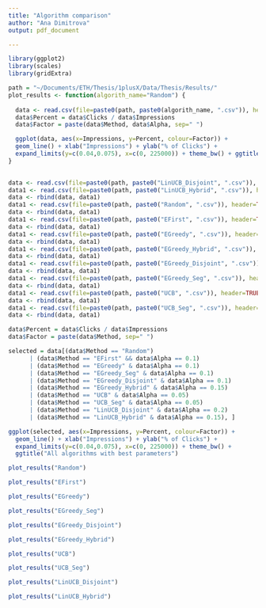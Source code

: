 ```yaml
---
title: "Algorithm comparison"
author: "Ana Dimitrova"
output: pdf_document

---
```

 

```r
library(ggplot2)
library(scales)
library(gridExtra)

path = "~/Documents/ETH/Thesis/1plusX/Data/Thesis/Results/"
plot_results <- function(algorith_name="Random") {
  
  data <- read.csv(file=paste0(path, paste0(algorith_name, ".csv")), header=TRUE, sep=",")
  data$Percent = data$Clicks / data$Impressions
  data$Factor = paste(data$Method, data$Alpha, sep=" ")

  ggplot(data, aes(x=Impressions, y=Percent, colour=Factor)) + 
  geom_line() + xlab("Impressions") + ylab("% of Clicks") +
  expand_limits(y=c(0.04,0.075), x=c(0, 225000)) + theme_bw() + ggtitle(algorith_name)
}
  
```

```r

data <- read.csv(file=paste0(path, paste0("LinUCB_Disjoint", ".csv")), header=TRUE, sep=",")
data1 <- read.csv(file=paste0(path, paste0("LinUCB_Hybrid", ".csv")), header=TRUE, sep=",")
data <- rbind(data, data1)
data1 <- read.csv(file=paste0(path, paste0("Random", ".csv")), header=TRUE, sep=",")
data <- rbind(data, data1)
data1 <- read.csv(file=paste0(path, paste0("EFirst", ".csv")), header=TRUE, sep=",")
data <- rbind(data, data1)
data1 <- read.csv(file=paste0(path, paste0("EGreedy", ".csv")), header=TRUE, sep=",")
data <- rbind(data, data1)
data1 <- read.csv(file=paste0(path, paste0("EGreedy_Hybrid", ".csv")), header=TRUE, sep=",")
data <- rbind(data, data1)
data1 <- read.csv(file=paste0(path, paste0("EGreedy_Disjoint", ".csv")), header=TRUE, sep=",")
data <- rbind(data, data1)
data1 <- read.csv(file=paste0(path, paste0("EGreedy_Seg", ".csv")), header=TRUE, sep=",")
data <- rbind(data, data1)
data1 <- read.csv(file=paste0(path, paste0("UCB", ".csv")), header=TRUE, sep=",")
data <- rbind(data, data1)
data1 <- read.csv(file=paste0(path, paste0("UCB_Seg", ".csv")), header=TRUE, sep=",")
data <- rbind(data, data1)

data$Percent = data$Clicks / data$Impressions
data$Factor = paste(data$Method, sep=" ")

selected = data[(data$Method == "Random") 
      | (data$Method == "EFirst" && data$Alpha == 0.1) 
      | (data$Method == "EGreedy" & data$Alpha == 0.1) 
      | (data$Method == "EGreedy_Seg" & data$Alpha == 0.1) 
      | (data$Method == "EGreedy_Disjoint" & data$Alpha == 0.1) 
      | (data$Method == "EGreedy_Hybrid" & data$Alpha == 0.15) 
      | (data$Method == "UCB" & data$Alpha == 0.05) 
      | (data$Method == "UCB_Seg" & data$Alpha == 0.05) 
      | (data$Method == "LinUCB_Disjoint" & data$Alpha == 0.2) 
      | (data$Method == "LinUCB_Hybrid" & data$Alpha == 0.15), ]

ggplot(selected, aes(x=Impressions, y=Percent, colour=Factor)) + 
  geom_line() + xlab("Impressions") + ylab("% of Clicks") +
  expand_limits(y=c(0.04,0.075), x=c(0, 225000)) + theme_bw() + 
  ggtitle("All algorithms with best parameters")

```

```r

plot_results("Random")

```

```r

plot_results("EFirst")

```

```r

plot_results("EGreedy")

```

```r

plot_results("EGreedy_Seg")

```
```r
plot_results("EGreedy_Disjoint")
```

```r
plot_results("EGreedy_Hybrid")
```

```r

plot_results("UCB")
```

```r

plot_results("UCB_Seg")
```

```r
plot_results("LinUCB_Disjoint")
```

```r
plot_results("LinUCB_Hybrid")
```

```r
```
